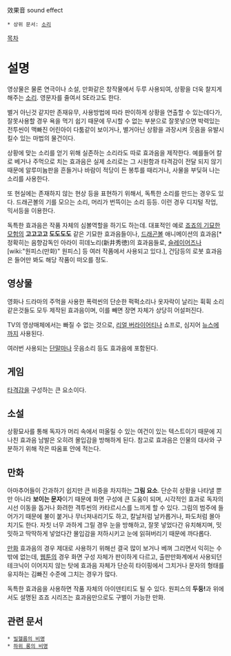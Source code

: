 效果音
sound effect
 * 상위 문서: [[소리]]

[[목차]]

= 설명 =
영상물은 물론 연극이나 소설, 만화같은 창작물에서 두루 사용되여, 상황을 더욱 찰지게 해주는 [[소리]]. 영문자를 줄여서 SE라고도 한다.

별거 아닌것 같지만 존재유무, 사용방법에 따라 판이하게 상황을 연출할 수 있는데다가, 잘못사용할 경우 욕을 먹기 쉽기 때문에 무시할 수 없는 부분으로 잘못넣으면 박력있는 전투씬이 맥빠진 어린아이 다툼같이 보이거나, 별거아닌 상황을 과장시켜 웃음을 유발시킬수 있는 마법의 물건이다. 

상황에 맞는 소리를 얻기 위해 실존하는 소리라도 따로 효과음을 제작한다. 예를들어 칼로 베거나 주먹으로 치는 효과음은 실제 소리로는 그 시원함과 타격감이 전달 되지 않기 때문에 알루미늄판을 흔들거나 바람이 적당이 든 봉투를 때리거나, 사물을 부딪혀 나는 소리를 사용한다.

또 현실에는 존재하지 않는 현상 등을 표현하기 위해서, 독특한 소리를 만드는 경우도 있다. 드래곤볼의 기를 모으는 소리, 머리가 번뜩이는 소리 등등. 이런 경우 디지털 작업, 믹서등을 이용한다.

독특한 효과음은 작품 자체의 심볼역할을 하기도 하는데. 대표적인 예로 [[죠죠의 기묘한 모험]]의 '''고고고고 도도도도''' 같은 기묘한 효과음들이나, [[드래곤볼]] 애니메이션의 효과음[* 정확히는 음향감독인 아라이 히데노리(新井秀徳)의 효과음들로, [[슬레이어즈]]나 [wiki:"원피스(만화)" 원피스] 등 여러 작품에서 사용되고 있다.], 건담등의 로봇 효과음은 들어만 봐도 해당 작품이 떠오를 정도.

== 영상물 ==
영화나 드라마의 주먹을 사용한 폭력씬의 단순한 퍽퍽소리나 옷자락이 날리는 휙휙 소리같은것들도 모두 제작된 효과음이며, 이를 빼면 장면 자체가 상당히 어설퍼진다.

TV의 영상매체에서는 빠질 수 없는 것으로, [[리얼 버라이어티]]나 쇼프로, 심지어 [[뉴스]]에까지 사용된다.

여러번 사용되는 [[단말마]]나 웃음소리 등도 효과음에 포함된다.

== 게임 ==
[[타격감]]을 구성하는 큰 요소이다.

== 소설 ==
상황묘사를 통해 독자가 머리 속에서 떠올릴 수 있는 여건이 있는 텍스트이기 때문에 지나친 효과음 남발은 오히려 몰입감을 방해하게 된다. 참고로 효과음은 인물의 대사와 구분하기 위해 작은 따옴표 안에 적는다.

== 만화 ==
아마추어들이 간과하기 쉽지만 큰 비중을 차지하는 '''그림 요소'''. 단순히 상황을 나타낼 뿐만 아니라 '''보이는 문자'''이기 때문에 화면 구성에 큰 도움이 되며, 시각적인 효과로 독자의 시선 이동을 돕거나 화려한 격투씬의 카타르시스를 느끼게 할 수 있다. 그림의 범주에 들어가기 때문에 불이 붙거나 무너져내리기도 하고, 칼날처럼 날카롭거나, 파도처럼 몰아치기도 한다. 자칫 너무 과하게 그릴 경우 눈을 방해하고, 잘못 넣었다간 유치해지며, 밋밋하고 딱딱하게 넣었다간 몰입감을 저하시키고 눈에 읽혀버리기 때문에 까다롭다.

[[만화]] 효과음의 경우 제대로 사용하기 위해선 결국 많이 보거나 베껴 그리면서 익히는 수 밖에 없는데, [[웹툰]]의 경우 화면 구성 자체가 판이하게 다르고, 출판만화계에서 사용되던 테크닉이 이어지지 않는 탓에 효과음 자체가 단순히 타이핑에서 그치거나 문자의 형태를 유지하는 김빠진 수준에 그치는 경우가 많다.

독특한 효과음을 사용하면 작품 자체의 아이덴티티도 될 수 있다. 원피스의 '''두둥!'''과 위에서도 설명된 죠죠 시리즈는 효과음만으로도 구별이 가능한 만화.

== 관련 문서 ==
 * [[빌헬름의 비명]]
 * [[하위 롱의 비명]]
